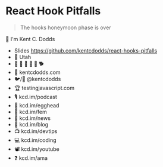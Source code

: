 # React Hook Pitfalls

> The hooks honeymoon phase is over

👋 I'm Kent C. Dodds

- Slides https://github.com/kentcdodds/react-hooks-pitfalls
- 🏡 Utah
- 👩 👧 👦 👦 👦 🐕
- 🏢 kentcdodds.com
- 🐦/🐙 @kentcdodds
- 🏆 testingjavascript.com
- 🎙 kcd.im/podcast
- 🥚 kcd.im/egghead
- 🥋 kcd.im/fem
- 💌 kcd.im/news
- 📝 kcd.im/blog
- 📺 kcd.im/devtips
- 💻 kcd.im/coding
- 📽 kcd.im/youtube
- ❓ kcd.im/ama
